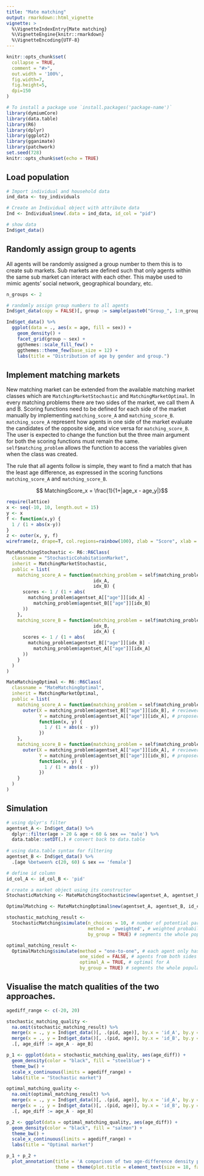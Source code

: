 ```yaml
---
title: "Mate matching"
output: rmarkdown::html_vignette
vignette: >
  %\VignetteIndexEntry{Mate matching}
  %\VignetteEngine{knitr::rmarkdown}
  %\VignetteEncoding{UTF-8}
---
```


```r
knitr::opts_chunk$set(
  collapse = TRUE,
  comment = "#>",
  out.width = '100%',
  fig.width=7, 
  fig.height=5, 
  dpi=150
)
```

```r
# To install a package use `install.packages('package-name')`
library(dymiumCore)
library(data.table)
library(R6)
library(dplyr)
library(ggplot2)
library(gganimate)
library(patchwork)
set.seed(728)
knitr::opts_chunk$set(echo = TRUE)
```

## Load population

```r
# Import individual and household data
ind_data <- toy_individuals

# Create an Individual object with attribute data
Ind <- Individual$new(.data = ind_data, id_col = "pid")

# show data
Ind$get_data()
```
## Randomly assign group to agents

All agents will be randomly assigned a group number to them this is to create 
sub markets. Sub markets are defined such that only agents within the same sub 
market can interact with each other. This maybe used to mimic agents' social 
network, geographical boundary, etc. 

```r
n_groups <- 2

# randomly assign group numbers to all agents
Ind$get_data(copy = FALSE)[, group := sample(paste0("Group_", 1:n_groups), size = .N, replace = TRUE)]
```

```r
Ind$get_data() %>%
  ggplot(data = ., aes(x = age, fill = sex)) +
    geom_density() +
    facet_grid(group ~ sex) +
    ggthemes::scale_fill_few() +
    ggthemes::theme_few(base_size = 12) +
    labs(title = "Distribution of age by gender and group.")
```


## Implement matching markets 

New matching market can be extended from the available matching market classes 
which are `MatchingMarketStochastic` and `MatchingMarketOptimal`. In every matching
problems there are two sides of the market, we call them A and B. Scoring functions
need to be defined for each side of the market manually by implementing `matching_score_A`
and `matching_score_B`. `matching_score_A` represent how agents in one side of
the market evaluate the candidates of the opposite side, and vice versa for 
`matching_score_B`. The user is expected to change the function but the three 
main argument for both the scoring functions must remain the same. `self$matching_problem`
allows the function to access the variables given when the class was created. 

The rule that all agents follow is simple, they want to find a match that has 
the least age difference, as expressed in the scoring functions `matching_score_A` 
and `matching_score_B`.

$$ MatchingScore_x = \frac{1}{1+|age_x - age_y|}$$
```r
require(lattice)
x <- seq(-10, 10, length.out = 15)  
y <- x  
f <- function(x,y) {
  1 / (1 + abs(x-y))
}
z <- outer(x, y, f)  
wireframe(z, drape=T, col.regions=rainbow(100), zlab = "Score", xlab = "age_x", y = "age_y")
```


```r
MateMatchingStochastic <- R6::R6Class(
  classname = "StochasticCohabitationMarket",
  inherit = MatchingMarketStochastic,
  public = list(
    matching_score_A = function(matching_problem = self$matching_problem,
                                idx_A,
                                idx_B) {
      scores <- 1 / (1 + abs(
        matching_problem$agentset_A[["age"]][idx_A] -
          matching_problem$agentset_B[["age"]][idx_B]
      ))
    },
    matching_score_B = function(matching_problem = self$matching_problem,
                                idx_B,
                                idx_A) {
      scores <- 1 / (1 + abs(
        matching_problem$agentset_B[["age"]][idx_B] -
          matching_problem$agentset_A[["age"]][idx_A]
      ))
    }
  )
)
```


```r
MateMatchingOptimal <- R6::R6Class(
  classname = "MateMatchingOptimal",
  inherit = MatchingMarketOptimal,
  public = list(
    matching_score_A = function(matching_problem = self$matching_problem, idx_A, idx_B) {
      outer(X = matching_problem$agentset_B[["age"]][idx_B], # reviewers, rows
            Y = matching_problem$agentset_A[["age"]][idx_A], # proposers, columns
            function(x, y) {
              1 / (1 + abs(x - y))
            })
    },
    matching_score_B = function(matching_problem = self$matching_problem, idx_B, idx_A) {
      outer(X = matching_problem$agentset_A[["age"]][idx_A], # reviewers, rows
            Y = matching_problem$agentset_B[["age"]][idx_B], # proposers, columns
            function(x, y) {
              1 / (1 + abs(x - y))
            })
    }
  )
)
```

## Simulation

```r
# using dplyr's filter
agentset_A <- Ind$get_data() %>%
  dplyr::filter(age > 20 & age < 60 & sex == 'male') %>%
  data.table::setDT(.) # convert back to data.table
  
# using data.table syntax for filtering
agentset_B <- Ind$get_data() %>%
  .[age %between% c(20, 60) & sex == 'female']

# define id column
id_col_A <- id_col_B <- 'pid'

# create a market object using its constructor
StochasticMatching <- MateMatchingStochastic$new(agentset_A, agentset_B, id_col_A, id_col_B, grouping_vars = c('group'))

OptimalMatching <- MateMatchingOptimal$new(agentset_A, agentset_B, id_col_A, id_col_B, grouping_vars = c('group'))
```

```r
stochastic_matching_result <- 
  StochasticMatching$simulate(n_choices = 10, # number of potential partners each agent evaluates
                              method = 'pweighted', # weighted probability
                              by_group = TRUE) # segments the whole population into by markets by their group

optimal_matching_result <- 
  OptimalMatching$simulate(method = "one-to-one", # each agent only has one match.
                           one_sided = FALSE, # agents from both sides of the market have preferences towards each other
                           optimal_A = TRUE, # optimal for A
                           by_group = TRUE) # segments the whole population into by markets by their group
```

## Visualise the match qualities of the two approaches.

```r
agediff_range <- c(-20, 20)

stochastic_matching_quality <- 
  na.omit(stochastic_matching_result) %>%
  merge(x = ., y = Ind$get_data()[, .(pid, age)], by.x = 'id_A', by.y = 'pid') %>%
  merge(x = ., y = Ind$get_data()[, .(pid, age)], by.x = 'id_B', by.y = 'pid', suffixes = c('_A', '_B')) %>%
  .[, age_diff := age_A - age_B]

p_1 <- ggplot(data = stochastic_matching_quality, aes(age_diff)) +
  geom_density(color = "black", fill = "steelblue") +
  theme_bw() +
  scale_x_continuous(limits = agediff_range) +
  labs(title = "Stochastic market")

optimal_matching_quality <- 
  na.omit(optimal_matching_result) %>%
  merge(x = ., y = Ind$get_data()[, .(pid, age)], by.x = 'id_A', by.y = 'pid') %>%
  merge(x = ., y = Ind$get_data()[, .(pid, age)], by.x = 'id_B', by.y = 'pid', suffixes = c('_A', '_B')) %>%
  .[, age_diff := age_A - age_B]

p_2 <- ggplot(data = optimal_matching_quality, aes(age_diff)) +
  geom_density(color = "black", fill = "salmon") +
  theme_bw() +
  scale_x_continuous(limits = agediff_range) +
  labs(title = "Optimal market")

p_1 + p_2 + 
  plot_annotation(title = 'A comparison of two age-difference density plots',
                  theme = theme(plot.title = element_text(size = 18, face = "bold")))
```


